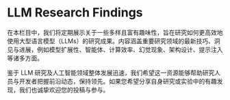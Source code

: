 # LLM Research Findings


在本栏目中，我们将定期展示关于一些多样且富有趣味性，旨在研究如何更高效地使用大型语言模型（LLMs）的研究成果。内容涵盖重要研究领域的最新技巧、洞见与进展，例如模型扩展性、智能体、计算效率、幻觉现象、架构设计、提示注入等诸多方面。

鉴于 LLM 研究及人工智能领域整体发展迅速，我们希望这一资源能够帮助研究人员与开发者把握前沿动态，保持领先。如果您希望分享自身研究或实验中的有趣发现，我们也诚挚欢迎您的投稿与参与。

<ContentFileNames section="research" lang="zh"/>

